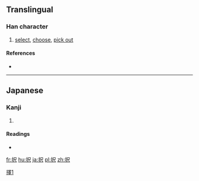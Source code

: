 {{also|擇}}
==Translingual==
{{ja-forms|[[択]]|[[择]]|[[擇]]}}
===Han character===
{{Han char|rn=64|rad=手|as=04|sn=7|four=|canj=QSO|ids=⿰扌尺}}

# [[select]], [[choose]], [[pick out]]

====References====
* {{Han ref|kx=0422.121|dkj=11902|dj=0770.100|hdz=31844.061|uh=629E|ud=25246}}

----

==Japanese==

===Kanji===
{{ja-kanji|grade=c|rs=手04|style=s|kyu=擇}}

# {{defn|lang=ja|sort=手04}}

====Readings====
* {{ja-readings|goon=[[じゃく]] (jaku) {{non-joyo-reading}}|kanon=[[たく]] (taku)|kun=[[えらぶ]] (erabu)}}

[[Category:CJKV characters simplified differently in Japan and China|擇1]]

[[fr:択]]
[[hu:択]]
[[ja:択]]
[[pl:択]]
[[zh:択]]
